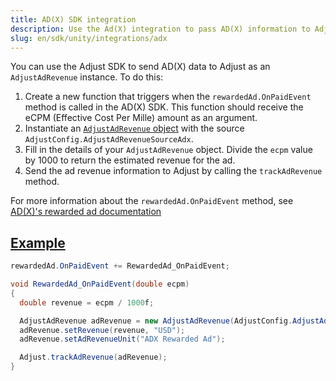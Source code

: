 ```yaml
---
title: AD(X) SDK integration
description: Use the Ad(X) integration to pass AD(X) information to Adjust's servers.
slug: en/sdk/unity/integrations/adx
---
```


<MinorVersion added="v4.36.0">

You can use the Adjust SDK to send AD(X) data to Adjust as an `AdjustAdRevenue` instance. To do this:

</MinorVersion>

1. Create a new function that triggers when the `rewardedAd.OnPaidEvent` method is called in the AD(X) SDK. This function should receive the eCPM (Effective Cost Per Mille) amount as an argument.
2. Instantiate an [`AdjustAdRevenue` object](/en/sdk/unity/features/ad-revenue) with the source `AdjustConfig.AdjustAdRevenueSourceAdx`.
3. Fill in the details of your `AdjustAdRevenue` object. Divide the `ecpm` value by 1000 to return the estimated revenue for the ad.
4. Send the ad revenue information to Adjust by calling the `trackAdRevenue` method.

<Callout type="seealso">

For more information about the `rewardedAd.OnPaidEvent` method, see [AD(X)'s rewarded ad documentation](https://docs.adxcorp.kr/unity/sdk-integration/ad-formats/rewarded-ad/ad-x#id-4.-a-d-revenue-onpaidevent)

</Callout>

## [Example](example)

```cs
rewardedAd.OnPaidEvent += RewardedAd_OnPaidEvent;

void RewardedAd_OnPaidEvent(double ecpm)
{
  double revenue = ecpm / 1000f;

  AdjustAdRevenue adRevenue = new AdjustAdRevenue(AdjustConfig.AdjustAdRevenueSourceAdx);
  adRevenue.setRevenue(revenue, "USD");
  adRevenue.setAdRevenueUnit("ADX Rewarded Ad");

  Adjust.trackAdRevenue(adRevenue);
}
```
